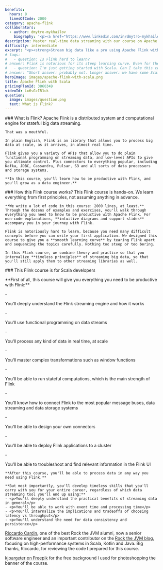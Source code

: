 ```yaml
---
benefits:
  hours: 8
  linesOfCode: 2000
category: apache-flink
collaborators:
  - author: dmytro-mykhailov
    biography: '<p><a href="https://www.linkedin.com/in/dmytro-mykhailov-03b78971/">Dmytro Mykhailov</a> is a Flink expert and trainer. We worked together on the initial structure of the course, as well as a large chunk of examples and exercises. This course would not have been possible without him.</p><p>For most of his career, Dmytro has been working as a Full Stack Developer and Solution Architect. His responsibilities include collecting and analyzing requirements, software design, implementation kick-start, team development, and leading the team to the successful delivery of the software.</p><p>Dmytro has conducted mentoring, coaching, and training sessions. He developed several technical training programs: general software engineering excellence, software design, and practical TDD training courses. He has also conducted engineering workshops and bootcamps.</p><p>Dmytro is also a former Rock the JVM student.</p>'
description: Master real-time data streaming with our course on Apache Flink with Scala, one of the most powerful libraries for stateful data processing. Learn to handle millions of events efficiently and effectively, and elevate your big data skills.
difficulty: intermediate
excerpt: "<p><strong>Stream big data like a pro using Apache Flink with Scala</strong>: Process millions of events in real time using one of the most powerful libraries and engines for stateful data streaming</p>"
# faqs:
#   - question: Is Flink hard to learn?
# answer: Flink is notorious for its steep learning curve. Even for the smallest application, you'll need a lot of concepts at the same time. This Flink course deconstructs Flink and isolates its parts so that you can learn step by step.
#   - question: I'm just getting started with Scala. Can I take this course?
# answer: "Short answer: probably not. Longer answer: we have some Scala starter code at the beginning of the course, but that won't replace the kind of experience we need for this course. We aren't using any Scala rocket science, but you need to be comfortable with it. I recommend you check out the Scala essentials and advanced courses first before coming back here."
heroImage: images/apache-flink-with-scala.png
title: Apache Flink with Scala
pricingPlanId: 3860349
videoId: Lx6sGzIR1uk
question:
  image: images/question.png
  text: What is Flink?
---
```



<CourseLayout>
  <Fragment slot="question">
    ### What is Flink?
    Apache Flink is a distributed system and computational engine for stateful big data streaming.

    That was a mouthful.

    In plain English, Flink is an library that allows you to process big data at scale, as it arrives, in almost real time.

    Flink gives you a variety of APIs that allow you to do plain functional programming on streaming data, and low-level APIs to give you ultimate control. Plus connectors to everything popular, including Kafka, JDBC, Cassandra, Pulsar, S3 and all sorts of data processors and storage systems.

    **In this course, you'll learn how to be productive with Flink, and you'll grow as a data engineer.**

  </Fragment>
  <Fragment slot="feature1">
    ### How this Flink course works?
    This Flink course is hands-on. We learn everything from first principles, not assuming anything in advance.

    **We write a lot of code in this course: 2000 lines, at least.** Through the dozens of examples and exercises, you'll walk through everything you need to know to be productive with Apache Flink. For non-code explanations, **intuitive diagrams and support slides** accompany you in your journey with Flink.

    Flink is notoriously hard to learn, because you need many difficult concepts before you can write your first application. We designed this course to give you a **smooth learning curve** by tearing Flink apart and sequencing the topics carefully. Nothing too steep or too boring.

    In this Flink course, we combine theory and practice so that you internalize **timeless principles** of streaming big data, so that you'll still apply them to other streaming libraries as well.

  </Fragment>
  <Fragment slot="skills">
    ### This Flink course is for Scala developers
    <p>**First of all, this course will give you everything you need to be productive with Flink:**</p>
    - <p>You'll deeply understand the Flink streaming engine and how it works</p>
    - <p>You'll use functional programming on data streams</p>
    - <p>You'll process any kind of data in real time, at scale</p>
    - <p>You'll master complex transformations such as window functions</p>
    - <p>You'll be able to run stateful computations, which is the main strength of Flink</p>
    - <p>You'll know how to connect Flink to the most popular message buses, data streaming and data storage systems</p>
    - <p>You'll be able to design your own connectors</p>
    - <p>You'll be able to deploy Flink applications to a cluster</p>
    - <p>You'll be able to troubleshoot and find relevant information in the Flink UI</p>

    **After this course, you'll be able to process data in any way you need using Flink.**

    **But most importantly, you'll develop timeless skills that you'll carry with you for your entire career, regardless of which data streaming tool you'll end up using:**
    - <p>You'll deeply understand the practical benefits of streaming data in general</p>
    - <p>You'll be able to work with event time and processing time</p>
    - <p>You'll internalize the implications and tradeoffs of choosing latency vs throughput</p>
    - <p>You'll understand the need for data consistency and persistence</p>

  </Fragment>
  <Fragment slot="thanks">
    <p><a href="https://www.linkedin.com/in/riccardocardin/">Riccardo Cardin</a>, one of the best Rock the JVM alumni, now a senior software engineer and an important contributor on the <a href="/articles">Rock the JVM blog</a>, focusing on high-performance systems in Scala, Kotlin and Java. Big thanks, Riccardo, for reviewing the code I prepared for this course.</p>
    <p><a href="https://www.freepik.com/free-photo/3d-render-spotlights-grunge-brick-wall_1202914.htm">kjpargeter on Freepik</a> for the free background I used for photoshopping the banner of the course.</p>

  </Fragment>
</CourseLayout>
